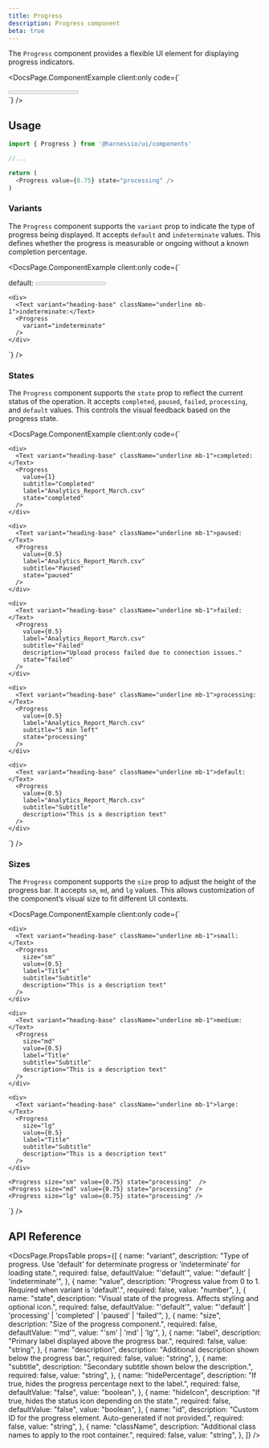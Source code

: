 ```yaml
---
title: Progress
description: Progress component
beta: true
---
```


The `Progress` component provides a flexible UI element for displaying progress indicators.


<DocsPage.ComponentExample
  client:only
  code={`<div className="w-[600px]">
    <Progress value={0.75} state="processing" />
</div>`}
/>

## Usage

```typescript jsx
import { Progress } from '@harnessio/ui/components'

//...

return (
  <Progress value={0.75} state="processing" />
)
```

### Variants

The `Progress` component supports the `variant` prop to indicate the type of progress being displayed. It accepts `default` and `indeterminate` values. This defines whether the progress is measurable or ongoing without a known completion percentage.

<DocsPage.ComponentExample
  client:only
  code={`<div className="w-[600px] grid gap-4">
    <div>
      <Text variant="heading-base" className="underline mb-1">default:</Text>
      <Progress
        value={0.75}
        state="processing"
      />
    </div>

    <div>
      <Text variant="heading-base" className="underline mb-1">indeterminate:</Text>
      <Progress
        variant="indeterminate"
      />
    </div>

</div>`}
/>

### States

The `Progress` component supports the `state` prop to reflect the current status of the operation. It accepts `completed`, `paused`, `failed`, `processing`, and `default` values. This controls the visual feedback based on the progress state.

<DocsPage.ComponentExample
  client:only
  code={`<div className="w-[600px] grid gap-4">
    
    <div>
      <Text variant="heading-base" className="underline mb-1">completed:</Text>
      <Progress 
        value={1}
        subtitle="Completed"
        label="Analytics_Report_March.csv"
        state="completed"
      />
    </div>
    
    <div>
      <Text variant="heading-base" className="underline mb-1">paused:</Text>
      <Progress 
        value={0.5}
        label="Analytics_Report_March.csv"
        subtitle="Paused"
        state="paused"
      />
    </div>

    <div>
      <Text variant="heading-base" className="underline mb-1">failed:</Text>
      <Progress
        value={0.5}
        label="Analytics_Report_March.csv"
        subtitle="Failed"
        description="Upload process failed due to connection issues."
        state="failed"
      />
    </div>

    <div>
      <Text variant="heading-base" className="underline mb-1">processing:</Text>
      <Progress
        value={0.5}
        label="Analytics_Report_March.csv"
        subtitle="5 min left"
        state="processing"
      />
    </div>

    <div>
      <Text variant="heading-base" className="underline mb-1">default:</Text>
      <Progress
        value={0.5}
        label="Analytics_Report_March.csv"
        subtitle="Subtitle"
        description="This is a description text"
      />
    </div>

</div>`}
/>

### Sizes

The `Progress` component supports the `size` prop to adjust the height of the progress bar. It accepts `sm`, `md`, and `lg` values. This allows customization of the component’s visual size to fit different UI contexts.

<DocsPage.ComponentExample
  client:only
  code={`<div className="w-[600px] grid gap-4">
    
    <div>
      <Text variant="heading-base" className="underline mb-1">small:</Text>
      <Progress
        size="sm"
        value={0.5}
        label="Title"
        subtitle="Subtitle"
        description="This is a description text"
      />
    </div>

    <div>
      <Text variant="heading-base" className="underline mb-1">medium:</Text>
      <Progress
        size="md"
        value={0.5}
        label="Title"
        subtitle="Subtitle"
        description="This is a description text"
      />
    </div>

    <div>
      <Text variant="heading-base" className="underline mb-1">large:</Text>
      <Progress
        size="lg"
        value={0.5}
        label="Title"
        subtitle="Subtitle"
        description="This is a description text"
      />
    </div>

    <Progress size="sm" value={0.75} state="processing"  />
    <Progress size="md" value={0.75} state="processing" />
    <Progress size="lg" value={0.75} state="processing" />

  </div>`}
/>

## API Reference

<DocsPage.PropsTable
  props={[
    {
      name: "variant",
      description:
        "Type of progress. Use 'default' for determinate progress or 'indeterminate' for loading state.",
      required: false,
      defaultValue: "'default'",
      value: "'default' | 'indeterminate'",
    },
    {
      name: "value",
      description:
        "Progress value from 0 to 1. Required when variant is 'default'.",
      required: false,
      value: "number",
    },
    {
      name: "state",
      description:
        "Visual state of the progress. Affects styling and optional icon.",
      required: false,
      defaultValue: "'default'",
      value: "'default' | 'processing' | 'completed' | 'paused' | 'failed'",
    },
    {
      name: "size",
      description: "Size of the progress component.",
      required: false,
      defaultValue: "'md'",
      value: "'sm' | 'md' | 'lg'",
    },
    {
      name: "label",
      description: "Primary label displayed above the progress bar.",
      required: false,
      value: "string",
    },
    {
      name: "description",
      description: "Additional description shown below the progress bar.",
      required: false,
      value: "string",
    },
    {
      name: "subtitle",
      description: "Secondary subtitle shown below the description.",
      required: false,
      value: "string",
    },
    {
      name: "hidePercentage",
      description: "If true, hides the progress percentage next to the label.",
      required: false,
      defaultValue: "false",
      value: "boolean",
    },
    {
      name: "hideIcon",
      description: "If true, hides the status icon depending on the state.",
      required: false,
      defaultValue: "false",
      value: "boolean",
    },
    {
      name: "id",
      description:
        "Custom ID for the progress element. Auto-generated if not provided.",
      required: false,
      value: "string",
    },
    {
      name: "className",
      description: "Additional class names to apply to the root container.",
      required: false,
      value: "string",
    },
  ]}
/>
